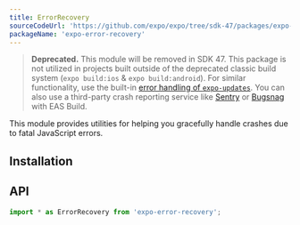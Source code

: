 ```yaml
---
title: ErrorRecovery
sourceCodeUrl: 'https://github.com/expo/expo/tree/sdk-47/packages/expo-error-recovery'
packageName: 'expo-error-recovery'
---
```



> **Deprecated.** This module will be removed in SDK 47. This package is not utilized in projects built outside of the deprecated classic build system (`expo build:ios` & `expo build:android`). For similar functionality, use the built-in [error handling of `expo-updates`](/bare/error-recovery). You can also use a third-party crash reporting service like [Sentry](/guides/using-sentry/) or [Bugsnag](/guides/using-bugsnag/) with EAS Build.

This module provides utilities for helping you gracefully handle crashes due to fatal JavaScript errors.

<PlatformsSection android emulator ios simulator web />

## Installation

<APIInstallSection />

## API

```js
import * as ErrorRecovery from 'expo-error-recovery';
```

<APISection packageName="expo-error-recovery" apiName="ErrorRecovery" />
